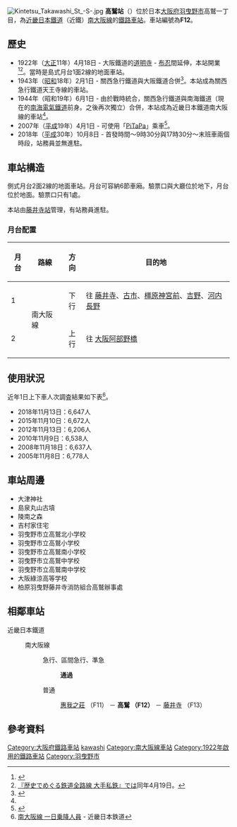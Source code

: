 {{日本車站資訊
|公司色     = #c03
|文字色     = 
|站名       = 高鷲站
|圖片       =  Kintetsu Takawashi St -N-.jpg
|圖片說明   = 
|日文原名   = 高鷲
|平假名     = たかわし
|羅馬拼音   =  Takawashi
|電報略號   = タカワ
|所在地     = {{JPN}}[[大阪府|大阪府]][[羽曳野市|羽曳野市]]高鷲一丁目1-12
|坐標       = 
|車站構造   = [[地面車站|地面車站]]
|月台配置   = 2面2線
|啟用年月日 = 1922年（[[大正|大正]]11年）4月18日
|廢站年月日 = 
|乘客人數   = 
|上下車人次 = 6,647
|統計年度   = 2018年
|轉車       = 
|備註       = 
|adjacent = {{Adjacent stations|system=近畿日本鐵道
|line1=F南大阪線|left=惠我之莊|right=藤井寺|note-left=F11<br />1.0km|note-mid={{近鐵車站編號|F|12}}<br />距離[[大阪阿部野橋站|大阪阿部野橋]]12.6km|note-right=F13<br />0.9km}}
}}
[[File:Kintetsu_Takawashi_St_-S-.jpg|thumb]]
'''高鷲站'''（{{jpn|j=高鷲駅|hg=たかわしえき|rm=Takawashi eki|f=y}}）位於日本[[大阪府|大阪府]][[羽曳野市|羽曳野市]]高鷲一丁目，為[[近畿日本鐵道|近畿日本鐵道]]（近鐵）[[南大阪線|南大阪線]]的[[鐵路車站|鐵路車站]]。車站編號為'''F12'''。

== 歷史 ==
* 1922年（[[大正|大正]]11年）4月18日 - 大阪鐵道的[[道明寺站|道明寺]] - [[布忍站|布忍]]間延伸，本站開業<ref>{{Cite book|author=近畿日本鉄道株式会社 |title=近畿日本鉄道 100年のあゆみ |date=2010-12 |publisher=近畿日本鉄道 |id={{全国書誌番号|21906373}} |page=683}}</ref><ref>[[#sone|『歴史でめぐる鉄道全路線 大手私鉄』]]では同年4月19日。</ref>。當時是島式月台1面2線的地面車站。
* 1943年（[[昭和|昭和]]18年）2月1日 - 關西急行鐵道與大阪鐵道合併<ref name=sone03>{{Cite book|author=曽根悟（監修） |title=週刊 歴史でめぐる鉄道全路線 大手私鉄 |date=2010-08-29 |publisher=朝日新聞出版 |series=週刊朝日百科 |volume=3号 近畿日本鉄道 2 |isbn=978-4-02-340133-4 |pages=26-27 |ref=sone}}</ref>。本站成為關西急行鐵道天王寺線的車站。
* 1944年（昭和19年）6月1日 - 由於戰時統合，關西急行鐵道與南海鐵道（現在的[[南海電氣鐵道|南海電氣鐵道]]前身。之後再次獨立）合併，本站成為近畿日本鐵道南大阪線的車站<ref name=sone03/>。
* 2007年（[[平成|平成]]19年）4月1日 - 可使用「[[PiTaPa|PiTaPa]]」乘車<ref>{{Cite press release |title=平成19年4月1日から、近鉄主要路線でICカードの利用が可能になります |publisher=近畿日本鉄道 |date=2007-01-30 |url=http://www.kintetsu.jp/news/files/iccard20070130.pdf |format=pdf |accessdate=2016-03-03 |archive-date=2016-08-07 |archive-url=https://web.archive.org/web/20160807145916/http://www.kintetsu.jp/news/files/iccard20070130.pdf |dead-url=no }}</ref>。
* 2018年（[[平成|平成]]30年）10月8日 - 首發時間～9時30分與17時30分～末班車兩個時段，站務員並無進駐。

== 車站構造 ==
側式月台2面2線的地面車站。月台可容納6節車廂。驗票口與大廳位於地下，月台位於地面。驗票口只有1處。

本站由[[藤井寺站|藤井寺站]]管理，有站務員進駐。

=== 月台配置 ===
{| class="wikitable"
!月台!!路線!!方向!!目的地
|-
! 1
|rowspan=2| {{近鐵車站編號|F}} 南大阪線
| style="text-align:center" | 下行
|往 [[藤井寺站|藤井寺]]、[[古市站_(大阪府)|古市]]、[[橿原神宮前站|橿原神宮前]]、[[吉野站_(奈良縣)|吉野]]、[[河内長野站|河内長野]]
|-
! 2
| style="text-align:center" | 上行
|往 [[大阪阿部野橋站|大阪阿部野橋]]
|}
<!-- 上記の行先表記は、2009年5月時点のホーム上の案内標識に合わせた。非電照への交換時に、以前あった「御所」が削除され、「藤井寺」が書き加えられた --->

== 使用狀況 ==
近年1日上下車人次調査結果如下表<ref>[http://www.kintetsu.co.jp/tetsudo/e.html 南大阪線 一日乗降人員] {{Wayback|url=http://www.kintetsu.co.jp/tetsudo/e.html |date=20200218154410 }} - 近畿日本鉄道</ref>。
* 2018年11月13日：6,647人
* 2015年11月10日：6,672人
* 2012年11月13日：6,206人
* 2010年11月9日：6,538人
* 2008年11月18日：6,637人
* 2005年11月8日：6,778人

== 車站周邊 ==
* 大津神社
* 島泉丸山古墳
* 陵南之森
* 吉村家住宅
* 羽曳野市立高鷲北小学校
* 羽曳野市立高鷲小学校
* 羽曳野市立高鷲南小学校
* 羽曳野市立高鷲中学校
* 羽曳野市立高鷲南中学校
* 大阪綠涼高等学校
* 柏原羽曳野藤井寺消防組合高鷲辦事處

== 相鄰車站 ==
; 近畿日本鐵道
: {{近鐵車站編號|F}} 南大阪線
:: {{Color|#ff8000|■}}急行、{{Color|red|■}}區間急行、{{Color|#009933|■}}準急
::: '''通過'''
:: {{Color|#0033cc|■}}普通
::: [[惠我之莊站|惠我之莊]] （F11） － '''高鷲 （F12）''' － [[藤井寺站|藤井寺]] （F13）

==參考資料==
{{reflist}}

{{南大阪線}}
{{DEFAULTSORT:Takawashi}}
[[Category:大阪府鐵路車站|Category:大阪府鐵路車站]]
[[Category:日本鐵路車站_Ta|kawashi]]
[[Category:南大阪線車站|Category:南大阪線車站]]
[[Category:1922年啟用的鐵路車站|Category:1922年啟用的鐵路車站]]
[[Category:羽曳野市|Category:羽曳野市]]